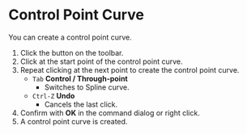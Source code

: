 
# Control Point Curve

<Reference shortcut="" command="Control Point Curve" button="Toolbar" />

You can create a control point curve.

1. Click the button on the toolbar.
2. Click at the start point of the control point curve.
3. Repeat clicking at the next point to create the control point curve.
   - `Tab` **Control / Through-point**
      - Switches to Spline curve.
   - `Ctrl-Z` **Undo**
      - Cancels the last click.
4. Confirm with **OK** in the command dialog or right click.
5. A control point curve is created.